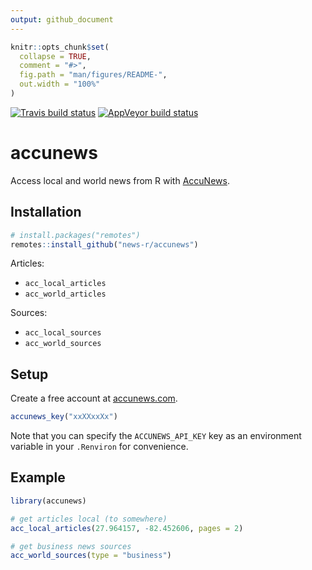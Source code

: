 ```yaml
---
output: github_document
---
```


<!-- README.md is generated from README.Rmd. Please edit that file -->

```r
knitr::opts_chunk$set(
  collapse = TRUE,
  comment = "#>",
  fig.path = "man/figures/README-",
  out.width = "100%"
)
```

<!-- badges: start -->
[![Travis build status](https://travis-ci.org/news-r/accunews.svg?branch=master)](https://travis-ci.org/news-r/accunews)
[![AppVeyor build status](https://ci.appveyor.com/api/projects/status/github/news-r/accunews?branch=master&svg=true)](https://ci.appveyor.com/project/news-r/accunews)
<!-- badges: end -->

# accunews

Access local and world news from R with [AccuNews](https://www.accunewsapp.com).

## Installation

``` r
# install.packages("remotes")
remotes::install_github("news-r/accunews")
```

Articles:

- `acc_local_articles`
- `acc_world_articles`

Sources:

- `acc_local_sources`
- `acc_world_sources`

## Setup

Create a free account at [accunews.com](https://www.accunewsapp.com/api/v1/docs/#authentication).

```r
accunews_key("xxXXxxXx")
```

Note that you can specify the `ACCUNEWS_API_KEY` key as an environment variable in your `.Renviron` for convenience.


## Example

```r
library(accunews)

# get articles local (to somewhere)
acc_local_articles(27.964157, -82.452606, pages = 2)

# get business news sources
acc_world_sources(type = "business")
```